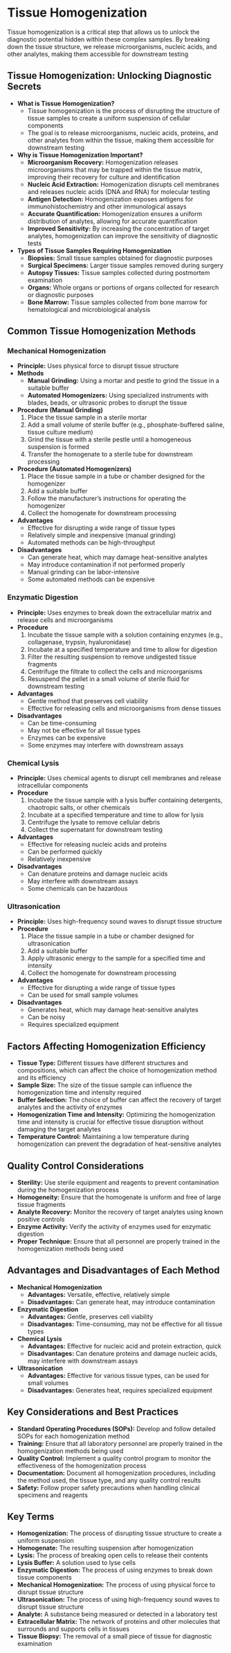 # Tissue Homogenization {-}

Tissue homogenization is a critical step that allows us to unlock the diagnostic potential hidden within these complex samples. By breaking down the tissue structure, we release microorganisms, nucleic acids, and other analytes, making them accessible for downstream testing

## **Tissue Homogenization: Unlocking Diagnostic Secrets** {-}

*   **What is Tissue Homogenization?**
    *   Tissue homogenization is the process of disrupting the structure of tissue samples to create a uniform suspension of cellular components
    *   The goal is to release microorganisms, nucleic acids, proteins, and other analytes from within the tissue, making them accessible for downstream testing

*   **Why is Tissue Homogenization Important?**
    *   **Microorganism Recovery:** Homogenization releases microorganisms that may be trapped within the tissue matrix, improving their recovery for culture and identification
    *   **Nucleic Acid Extraction:** Homogenization disrupts cell membranes and releases nucleic acids (DNA and RNA) for molecular testing
    *   **Antigen Detection:** Homogenization exposes antigens for immunohistochemistry and other immunological assays
    *   **Accurate Quantification:** Homogenization ensures a uniform distribution of analytes, allowing for accurate quantification
    *   **Improved Sensitivity:** By increasing the concentration of target analytes, homogenization can improve the sensitivity of diagnostic tests

*   **Types of Tissue Samples Requiring Homogenization**
    *   **Biopsies:** Small tissue samples obtained for diagnostic purposes
    *   **Surgical Specimens:** Larger tissue samples removed during surgery
    *   **Autopsy Tissues:** Tissue samples collected during postmortem examination
    *   **Organs:** Whole organs or portions of organs collected for research or diagnostic purposes
    *   **Bone Marrow:** Tissue samples collected from bone marrow for hematological and microbiological analysis

## **Common Tissue Homogenization Methods** {-}

### **Mechanical Homogenization** {-}
*   **Principle:** Uses physical force to disrupt tissue structure
*   **Methods**
    *   **Manual Grinding:** Using a mortar and pestle to grind the tissue in a suitable buffer
    *   **Automated Homogenizers:** Using specialized instruments with blades, beads, or ultrasonic probes to disrupt the tissue
*   **Procedure (Manual Grinding)**
    1.  Place the tissue sample in a sterile mortar
    2.  Add a small volume of sterile buffer (e.g., phosphate-buffered saline, tissue culture medium)
    3.  Grind the tissue with a sterile pestle until a homogeneous suspension is formed
    4.  Transfer the homogenate to a sterile tube for downstream processing
*   **Procedure (Automated Homogenizers)**
    1.  Place the tissue sample in a tube or chamber designed for the homogenizer
    2.  Add a suitable buffer
    3.  Follow the manufacturer's instructions for operating the homogenizer
    4.  Collect the homogenate for downstream processing
*   **Advantages**
    *   Effective for disrupting a wide range of tissue types
    *   Relatively simple and inexpensive (manual grinding)
    *   Automated methods can be high-throughput
*   **Disadvantages**
    *   Can generate heat, which may damage heat-sensitive analytes
    *   May introduce contamination if not performed properly
    *   Manual grinding can be labor-intensive
    *   Some automated methods can be expensive

### **Enzymatic Digestion** {-}
*   **Principle:** Uses enzymes to break down the extracellular matrix and release cells and microorganisms
*   **Procedure**
    1.  Incubate the tissue sample with a solution containing enzymes (e.g., collagenase, trypsin, hyaluronidase)
    2.  Incubate at a specified temperature and time to allow for digestion
    3.  Filter the resulting suspension to remove undigested tissue fragments
    4.  Centrifuge the filtrate to collect the cells and microorganisms
    5.  Resuspend the pellet in a small volume of sterile fluid for downstream testing
*   **Advantages**
    *   Gentle method that preserves cell viability
    *   Effective for releasing cells and microorganisms from dense tissues
*   **Disadvantages**
    *   Can be time-consuming
    *   May not be effective for all tissue types
    *   Enzymes can be expensive
    *   Some enzymes may interfere with downstream assays

### **Chemical Lysis** {-}
*   **Principle:** Uses chemical agents to disrupt cell membranes and release intracellular components
*   **Procedure**
    1.  Incubate the tissue sample with a lysis buffer containing detergents, chaotropic salts, or other chemicals
    2.  Incubate at a specified temperature and time to allow for lysis
    3.  Centrifuge the lysate to remove cellular debris
    4.  Collect the supernatant for downstream testing
*   **Advantages**
    *   Effective for releasing nucleic acids and proteins
    *   Can be performed quickly
    *   Relatively inexpensive
*   **Disadvantages**
    *   Can denature proteins and damage nucleic acids
    *   May interfere with downstream assays
    *   Some chemicals can be hazardous

### **Ultrasonication** {-}
*   **Principle:** Uses high-frequency sound waves to disrupt tissue structure
*   **Procedure**
    1.  Place the tissue sample in a tube or chamber designed for ultrasonication
    2.  Add a suitable buffer
    3.  Apply ultrasonic energy to the sample for a specified time and intensity
    4.  Collect the homogenate for downstream processing
*   **Advantages**
    *   Effective for disrupting a wide range of tissue types
    *   Can be used for small sample volumes
*   **Disadvantages**
    *   Generates heat, which may damage heat-sensitive analytes
    *   Can be noisy
    *   Requires specialized equipment

## **Factors Affecting Homogenization Efficiency** {-}
*   **Tissue Type:** Different tissues have different structures and compositions, which can affect the choice of homogenization method and its efficiency
*   **Sample Size:** The size of the tissue sample can influence the homogenization time and intensity required
*   **Buffer Selection:** The choice of buffer can affect the recovery of target analytes and the activity of enzymes
*   **Homogenization Time and Intensity:** Optimizing the homogenization time and intensity is crucial for effective tissue disruption without damaging the target analytes
*   **Temperature Control:** Maintaining a low temperature during homogenization can prevent the degradation of heat-sensitive analytes

## **Quality Control Considerations** {-}
*   **Sterility:** Use sterile equipment and reagents to prevent contamination during the homogenization process
*   **Homogeneity:** Ensure that the homogenate is uniform and free of large tissue fragments
*   **Analyte Recovery:** Monitor the recovery of target analytes using known positive controls
*   **Enzyme Activity:** Verify the activity of enzymes used for enzymatic digestion
*   **Proper Technique:** Ensure that all personnel are properly trained in the homogenization methods being used

## **Advantages and Disadvantages of Each Method** {-}
*   **Mechanical Homogenization**
    *   **Advantages:** Versatile, effective, relatively simple
    *   **Disadvantages:** Can generate heat, may introduce contamination
*   **Enzymatic Digestion**
    *   **Advantages:** Gentle, preserves cell viability
    *   **Disadvantages:** Time-consuming, may not be effective for all tissue types
*   **Chemical Lysis**
    *   **Advantages:** Effective for nucleic acid and protein extraction, quick
    *   **Disadvantages:** Can denature proteins and damage nucleic acids, may interfere with downstream assays
*   **Ultrasonication**
    *   **Advantages:** Effective for various tissue types, can be used for small volumes
    *   **Disadvantages:** Generates heat, requires specialized equipment

## **Key Considerations and Best Practices** {-}

*   **Standard Operating Procedures (SOPs):** Develop and follow detailed SOPs for each homogenization method
*   **Training:** Ensure that all laboratory personnel are properly trained in the homogenization methods being used
*   **Quality Control:** Implement a quality control program to monitor the effectiveness of the homogenization process
*   **Documentation:** Document all homogenization procedures, including the method used, the tissue type, and any quality control results
*   **Safety:** Follow proper safety precautions when handling clinical specimens and reagents

## **Key Terms** {-}

*   **Homogenization:** The process of disrupting tissue structure to create a uniform suspension
*   **Homogenate:** The resulting suspension after homogenization
*   **Lysis:** The process of breaking open cells to release their contents
*   **Lysis Buffer:** A solution used to lyse cells
*   **Enzymatic Digestion:** The process of using enzymes to break down tissue components
*   **Mechanical Homogenization:** The process of using physical force to disrupt tissue structure
*   **Ultrasonication:** The process of using high-frequency sound waves to disrupt tissue structure
*   **Analyte:** A substance being measured or detected in a laboratory test
*   **Extracellular Matrix:** The network of proteins and other molecules that surrounds and supports cells in tissues
*   **Tissue Biopsy:** The removal of a small piece of tissue for diagnostic examination
